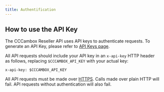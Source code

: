 ```yaml
---
title: Authentification
---
```


## How to use the API Key

The CCCambox Reseller API uses API keys to authenticate requests. To generate an API Key, please refer to [API Keys page](/doc/api-keys).

All API requests should include your API key in an `x-api-key` HTTP header as follows, replacing `$CCCAMBOX_API_KEY` with your actual key:

```
x-api-key: $CCCAMBOX_API_KEY
```

All API requests must be made over [HTTPS](http://en.wikipedia.org/wiki/HTTP_Secure). Calls made over plain HTTP will fail. API requests without authentication will also fail.
